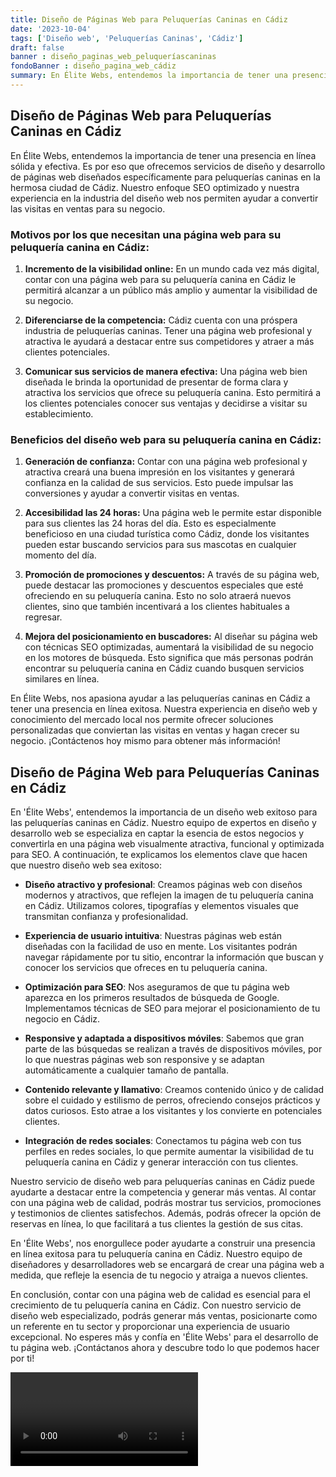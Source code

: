 ```yaml
---
title: Diseño de Páginas Web para Peluquerías Caninas en Cádiz
date: '2023-10-04'
tags: ['Diseño web', 'Peluquerías Caninas', 'Cádiz']
draft: false
banner : diseño_paginas_web_peluqueríascaninas
fondoBanner : diseño_pagina_web_cádiz
summary: En Élite Webs, entendemos la importancia de tener una presencia en línea sólida y efectiva. Es por eso que ofrecemos servicios de diseño y desarrollo de páginas web diseñados específicamente para peluquerías caninas en la hermosa ciudad de Cádiz. Nuestro enfoque SEO optimizado y nuestra experiencia en la industria del diseño web nos permiten ayudar a convertir las visitas en ventas para su negocio.
---
```


## Diseño de Páginas Web para Peluquerías Caninas en Cádiz

En Élite Webs, entendemos la importancia de tener una presencia en línea sólida y efectiva. Es por eso que ofrecemos servicios de diseño y desarrollo de páginas web diseñados específicamente para peluquerías caninas en la hermosa ciudad de Cádiz. Nuestro enfoque SEO optimizado y nuestra experiencia en la industria del diseño web nos permiten ayudar a convertir las visitas en ventas para su negocio.

### Motivos por los que necesitan una página web para su peluquería canina en Cádiz:

1. **Incremento de la visibilidad online:** En un mundo cada vez más digital, contar con una página web para su peluquería canina en Cádiz le permitirá alcanzar a un público más amplio y aumentar la visibilidad de su negocio.

2. **Diferenciarse de la competencia:** Cádiz cuenta con una próspera industria de peluquerías caninas. Tener una página web profesional y atractiva le ayudará a destacar entre sus competidores y atraer a más clientes potenciales.

3. **Comunicar sus servicios de manera efectiva:** Una página web bien diseñada le brinda la oportunidad de presentar de forma clara y atractiva los servicios que ofrece su peluquería canina. Esto permitirá a los clientes potenciales conocer sus ventajas y decidirse a visitar su establecimiento.

### Beneficios del diseño web para su peluquería canina en Cádiz:

1. **Generación de confianza:** Contar con una página web profesional y atractiva creará una buena impresión en los visitantes y generará confianza en la calidad de sus servicios. Esto puede impulsar las conversiones y ayudar a convertir visitas en ventas.

2. **Accesibilidad las 24 horas:** Una página web le permite estar disponible para sus clientes las 24 horas del día. Esto es especialmente beneficioso en una ciudad turística como Cádiz, donde los visitantes pueden estar buscando servicios para sus mascotas en cualquier momento del día.

3. **Promoción de promociones y descuentos:** A través de su página web, puede destacar las promociones y descuentos especiales que esté ofreciendo en su peluquería canina. Esto no solo atraerá nuevos clientes, sino que también incentivará a los clientes habituales a regresar.

4. **Mejora del posicionamiento en buscadores:** Al diseñar su página web con técnicas SEO optimizadas, aumentará la visibilidad de su negocio en los motores de búsqueda. Esto significa que más personas podrán encontrar su peluquería canina en Cádiz cuando busquen servicios similares en línea.

En Élite Webs, nos apasiona ayudar a las peluquerías caninas en Cádiz a tener una presencia en línea exitosa. Nuestra experiencia en diseño web y conocimiento del mercado local nos permite ofrecer soluciones personalizadas que conviertan las visitas en ventas y hagan crecer su negocio. ¡Contáctenos hoy mismo para obtener más información!

<GifSeo />

<Cta />

## Diseño de Página Web para Peluquerías Caninas en Cádiz

En 'Élite Webs', entendemos la importancia de un diseño web exitoso para las peluquerías caninas en Cádiz. Nuestro equipo de expertos en diseño y desarrollo web se especializa en captar la esencia de estos negocios y convertirla en una página web visualmente atractiva, funcional y optimizada para SEO. A continuación, te explicamos los elementos clave que hacen que nuestro diseño web sea exitoso:

- **Diseño atractivo y profesional**: Creamos páginas web con diseños modernos y atractivos, que reflejen la imagen de tu peluquería canina en Cádiz. Utilizamos colores, tipografías y elementos visuales que transmitan confianza y profesionalidad.

- **Experiencia de usuario intuitiva**: Nuestras páginas web están diseñadas con la facilidad de uso en mente. Los visitantes podrán navegar rápidamente por tu sitio, encontrar la información que buscan y conocer los servicios que ofreces en tu peluquería canina.

- **Optimización para SEO**: Nos aseguramos de que tu página web aparezca en los primeros resultados de búsqueda de Google. Implementamos técnicas de SEO para mejorar el posicionamiento de tu negocio en Cádiz.

- **Responsive y adaptada a dispositivos móviles**: Sabemos que gran parte de las búsquedas se realizan a través de dispositivos móviles, por lo que nuestras páginas web son responsive y se adaptan automáticamente a cualquier tamaño de pantalla.

- **Contenido relevante y llamativo**: Creamos contenido único y de calidad sobre el cuidado y estilismo de perros, ofreciendo consejos prácticos y datos curiosos. Esto atrae a los visitantes y los convierte en potenciales clientes.

- **Integración de redes sociales**: Conectamos tu página web con tus perfiles en redes sociales, lo que permite aumentar la visibilidad de tu peluquería canina en Cádiz y generar interacción con tus clientes.

Nuestro servicio de diseño web para peluquerías caninas en Cádiz puede ayudarte a destacar entre la competencia y generar más ventas. Al contar con una página web de calidad, podrás mostrar tus servicios, promociones y testimonios de clientes satisfechos. Además, podrás ofrecer la opción de reservas en línea, lo que facilitará a tus clientes la gestión de sus citas.

En 'Élite Webs', nos enorgullece poder ayudarte a construir una presencia en línea exitosa para tu peluquería canina en Cádiz. Nuestro equipo de diseñadores y desarrolladores web se encargará de crear una página web a medida, que refleje la esencia de tu negocio y atraiga a nuevos clientes.

En conclusión, contar con una página web de calidad es esencial para el crecimiento de tu peluquería canina en Cádiz. Con nuestro servicio de diseño web especializado, podrás generar más ventas, posicionarte como un referente en tu sector y proporcionar una experiencia de usuario excepcional. No esperes más y confía en 'Élite Webs' para el desarrollo de tu página web. ¡Contáctanos ahora y descubre todo lo que podemos hacer por ti!

<Video />

<CtaBot job='Peluquerías Caninas' city='Cádiz'/>

<Gmaps query='Cádiz+españa+maps' />